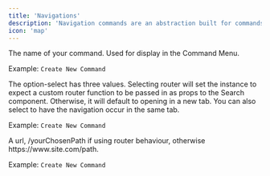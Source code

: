 ```yaml
---
title: 'Navigations'
description: 'Navigation commands are an abstraction built for commands which send the user to a different path, in your application, or outside of it.'
icon: 'map'
---
```


<ResponseField name="name" type="string" required>
The name of your command. Used for display in the Command Menu.

Example: `Create New Command`

</ResponseField>

<ResponseField name="behaviour" type="router | new tab | same tab" required>
The option-select has three values. Selecting router will set the instance to expect a custom router function to be passed in as props to the Search component. Otherwise, it will default to opening in a new tab. You can also select to have the navigation occur in the same tab.

Example: `Create New Command`

</ResponseField>

<ResponseField name="url" type="string" required>
A url, /yourChosenPath if using router behaviour, otherwise https://www.site.com/path. 

Example: `Create New Command`

</ResponseField>



